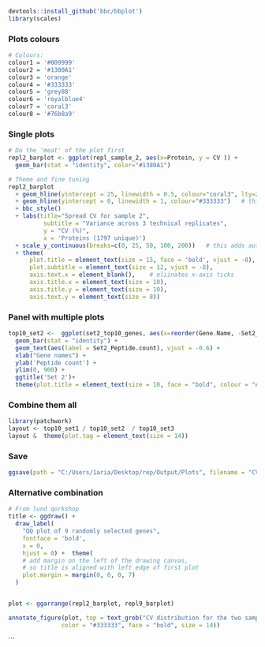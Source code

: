 ```r
devtools::install_github('bbc/bbplot')
library(scales)
```


### Plots colours

```r
# Colours:
colour1 = '#009999'
colour2 = '#1380A1'
colour3 = 'orange'
colour4 = '#333333'
colour5 = 'grey88'
colour6 = 'royalblue4'
colour7 = 'coral3'
colour8 = '#76b8a9'

```

### Single plots
```r
# Do the 'meat' of the plot first
repl2_barplot <- ggplot(repl_sample_2, aes(x=Protein, y = CV )) +
  geom_bar(stat = "identity", color="#1380A1") 

# Theme and fine tuning
repl2_barplot
  + geom_hline(yintercept = 25, linewidth = 0.5, colour="coral3", lty=2)  # this makes a dashed horizontal line
  + geom_hline(yintercept = 0, linewidth = 1, colour="#333333")   # this makes heavier bottom
  + bbc_style()
  + labs(title="Spread CV for sample 2",
          subtitle = "Variance across 3 technical replicates",
          y = "CV (%)",
          x = 'Proteins (1797 unique)') 
  + scale_y_continuous(breaks=c(0, 25, 50, 100, 200))   # this adds automatic ticks 
  + theme(
      plot.title = element_text(size = 15, face = 'bold', vjust = -8),
      plot.subtitle = element_text(size = 12, vjust = -8),
      axis.text.x = element_blank(),    # eliinates x-axis ticks 
      axis.title.x = element_text(size = 10),
      axis.title.y = element_text(size = 10),
      axis.text.y = element_text(size = 8))
```


### Panel with multiple plots

```r
top10_set2 <-  ggplot(set2_top10_genes, aes(x=reorder(Gene.Name, -Set2_Peptide.count), y=Set2_Peptide.count)) + 
  geom_bar(stat = "identity") +
  geom_text(aes(label = Set2_Peptide.count), vjust = -0.6) +
  xlab("Gene names") + 
  ylab('Peptide count') +
  ylim(0, 900) +
  ggtitle('Set 2')+
  theme(plot.title = element_text(size = 10, face = "bold", colour = "#009999"))
```



### Combine them all ###

```r
library(patchwork)
layout <- top10_set1 / top10_set2  / top10_set3 
layout &  theme(plot.tag = element_text(size = 14))
```

### Save
```r

ggsave(path = "C:/Users/1aria/Desktop/rep/Output/Plots", filename = "CV_sample2_and_9.png",plot,height=15,width=17,units="cm",dpi=200)

```


### Alternative combination
```r
# From lund qorkshop
title <- ggdraw() + 
  draw_label(
    "QQ plot of 9 randomly selected genes",
    fontface = 'bold',
    x = 0,
    hjust = 0) +  theme(
    # add margin on the left of the drawing canvas,
    # so title is aligned with left edge of first plot
    plot.margin = margin(0, 0, 0, 7)
  )


plot <- ggarrange(repl2_barplot, repl9_barplot)

annotate_figure(plot, top = text_grob("CV distribution for the two samples with replicates", 
               color = "#333333", face = "bold", size = 14))
```


```

